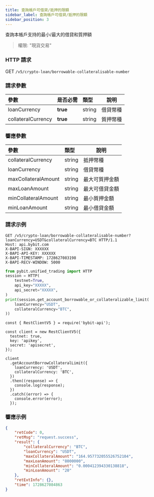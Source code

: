 ```yaml
---
title: 查詢帳戶可借貸/抵押的限額
sidebar_label: 查詢帳戶可借貸/抵押的限額
sidebar_position: 3
---
```

查詢本帳戶支持的最小/最大的借貸和質押額
> 權限: "現貨交易"

### HTTP 請求
GET `/v5/crypto-loan/borrowable-collateralisable-number`

### 請求參數
| 參數 | 是否必需 | 類型 | 說明|
|:----- |:-------|:-----|------ |
|loanCurrency|**true**|string|借貸幣種|
|collateralCurrency|**true**|string|質押幣種|

### 響應參數
| 參數 | 類型 | 說明|
|:----- |:-----|----- |
|collateralCurrency|string|抵押幣種|
|loanCurrency|string |借貸幣種 |
|maxCollateralAmount|string |最大可質押金額|
|maxLoanAmount|string |最大可借貸金額|
|minCollateralAmount|string |最小質押金額|
|minLoanAmount|string |最小借貸金額|

### 請求示例

<Tabs groupId="programming-languages">
<TabItem value="http" label="HTTP">

```http
GET /v5/crypto-loan/borrowable-collateralisable-number?loanCurrency=USDT&collateralCurrency=BTC HTTP/1.1
Host: api.bybit.com
X-BAPI-SIGN: XXXXXX
X-BAPI-API-KEY: XXXXXX
X-BAPI-TIMESTAMP: 1728627083198
X-BAPI-RECV-WINDOW: 5000
```

</TabItem>
<TabItem value="python" label="Python">

```python
from pybit.unified_trading import HTTP
session = HTTP(
    testnet=True,
    api_key="XXXXX",
    api_secret="XXXXX",
)
print(session.get_account_borrowable_or_collateralizable_limit(
    loanCurrency="USDT",
    collateralCurrency="BTC",
))
```

</TabItem>

<TabItem value="Node" label="Node.js">

```n4js
const { RestClientV5 } = require('bybit-api');

const client = new RestClientV5({
  testnet: true,
  key: 'apikey',
  secret: 'apisecret',
});

client
  .getAccountBorrowCollateralLimit({
    loanCurrency: 'USDT',
    collateralCurrency: 'BTC',
  })
  .then((response) => {
    console.log(response);
  })
  .catch((error) => {
    console.error(error);
  });
```

</TabItem>
</Tabs>

### 響應示例

```json
{
    "retCode": 0,
    "retMsg": "request.success",
    "result": {
        "collateralCurrency": "BTC",
        "loanCurrency": "USDT",
        "maxCollateralAmount": "164.957732055526752104",
        "maxLoanAmount": "8000000",
        "minCollateralAmount": "0.000412394330138818",
        "minLoanAmount": "20"
    },
    "retExtInfo": {},
    "time": 1728627084863
}
```
